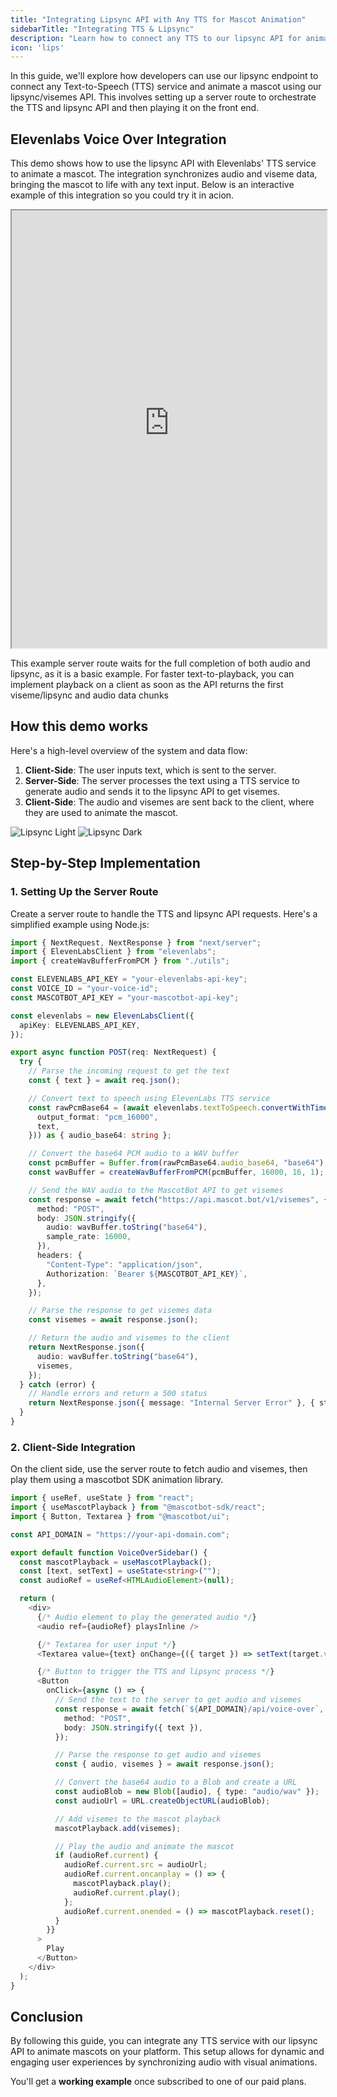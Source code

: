 ```yaml
---
title: "Integrating Lipsync API with Any TTS for Mascot Animation"
sidebarTitle: "Integrating TTS & Lipsync"
description: "Learn how to connect any TTS to our lipsync API for animating mascots."
icon: 'lips'
---
```


In this guide, we'll explore how developers can use our lipsync endpoint to connect any Text-to-Speech (TTS) service and animate a mascot using our lipsync/visemes API. This involves setting up a server route to orchestrate the TTS and lipsync API and then playing it on the front end.

## Elevenlabs Voice Over Integration

This demo shows how to use the lipsync API with Elevenlabs' TTS service to animate a mascot. The integration synchronizes audio and viseme data, bringing the mascot to life with any text input. Below is an interactive example of this integration so you could try it in acion.

<iframe
  src="https://mascotbot-examples.vercel.app/voice-over"
  width="100%"
  height="700"
  style={{ border: "none", borderRadius: "8px", overflow: "auto", touchAction: "pan-y" }}
  title="Mascotbot Voice Over Example"
  allow="autoplay; encrypted-media; microphone; clipboard-write"
></iframe>

<Note>This example server route waits for the full completion of both audio and lipsync, as it is a basic example. For faster text-to-playback, you can implement playback on a client as soon as the API returns the first viseme/lipsync and audio data chunks</Note>

## How this demo works

Here's a high-level overview of the system and data flow:

1. **Client-Side**: The user inputs text, which is sent to the server.
2. **Server-Side**: The server processes the text using a TTS service to generate audio and sends it to the lipsync API to get visemes.
3. **Client-Side**: The audio and visemes are sent back to the client, where they are used to animate the mascot.

<img
  className="block dark:hidden"
  src="/images/lipsync_light.svg"
  alt="Lipsync Light"
/>
<img
  className="hidden dark:block"
  src="/images/lipsync_dark.svg"
  alt="Lipsync Dark"
/>

## Step-by-Step Implementation

### 1. Setting Up the Server Route

Create a server route to handle the TTS and lipsync API requests. Here's a simplified example using Node.js:

```typescript
import { NextRequest, NextResponse } from "next/server";
import { ElevenLabsClient } from "elevenlabs";
import { createWavBufferFromPCM } from "./utils";

const ELEVENLABS_API_KEY = "your-elevenlabs-api-key";
const VOICE_ID = "your-voice-id";
const MASCOTBOT_API_KEY = "your-mascotbot-api-key";

const elevenlabs = new ElevenLabsClient({
  apiKey: ELEVENLABS_API_KEY,
});

export async function POST(req: NextRequest) {
  try {
    // Parse the incoming request to get the text
    const { text } = await req.json();

    // Convert text to speech using ElevenLabs TTS service
    const rawPcmBase64 = (await elevenlabs.textToSpeech.convertWithTimestamps(VOICE_ID, {
      output_format: "pcm_16000",
      text,
    })) as { audio_base64: string };

    // Convert the base64 PCM audio to a WAV buffer
    const pcmBuffer = Buffer.from(rawPcmBase64.audio_base64, "base64");
    const wavBuffer = createWavBufferFromPCM(pcmBuffer, 16000, 16, 1);

    // Send the WAV audio to the MascotBot API to get visemes
    const response = await fetch("https://api.mascot.bot/v1/visemes", {
      method: "POST",
      body: JSON.stringify({
        audio: wavBuffer.toString("base64"),
        sample_rate: 16000,
      }),
      headers: {
        "Content-Type": "application/json",
        Authorization: `Bearer ${MASCOTBOT_API_KEY}`,
      },
    });

    // Parse the response to get visemes data
    const visemes = await response.json();

    // Return the audio and visemes to the client
    return NextResponse.json({
      audio: wavBuffer.toString("base64"),
      visemes,
    });
  } catch (error) {
    // Handle errors and return a 500 status
    return NextResponse.json({ message: "Internal Server Error" }, { status: 500 });
  }
}
```

### 2. Client-Side Integration

On the client side, use the server route to fetch audio and visemes, then play them using a mascotbot SDK animation library.

```typescript
import { useRef, useState } from "react";
import { useMascotPlayback } from "@mascotbot-sdk/react";
import { Button, Textarea } from "@mascotbot/ui";

const API_DOMAIN = "https://your-api-domain.com";

export default function VoiceOverSidebar() {
  const mascotPlayback = useMascotPlayback();
  const [text, setText] = useState<string>("");
  const audioRef = useRef<HTMLAudioElement>(null);

  return (
    <div>
      {/* Audio element to play the generated audio */}
      <audio ref={audioRef} playsInline />

      {/* Textarea for user input */}
      <Textarea value={text} onChange={({ target }) => setText(target.value)} />

      {/* Button to trigger the TTS and lipsync process */}
      <Button
        onClick={async () => {
          // Send the text to the server to get audio and visemes
          const response = await fetch(`${API_DOMAIN}/api/voice-over`, {
            method: "POST",
            body: JSON.stringify({ text }),
          });

          // Parse the response to get audio and visemes
          const { audio, visemes } = await response.json();

          // Convert the base64 audio to a Blob and create a URL
          const audioBlob = new Blob([audio], { type: "audio/wav" });
          const audioUrl = URL.createObjectURL(audioBlob);

          // Add visemes to the mascot playback
          mascotPlayback.add(visemes);

          // Play the audio and animate the mascot
          if (audioRef.current) {
            audioRef.current.src = audioUrl;
            audioRef.current.oncanplay = () => {
              mascotPlayback.play();
              audioRef.current.play();
            };
            audioRef.current.onended = () => mascotPlayback.reset();
          }
        }}
      >
        Play
      </Button>
    </div>
  );
}
```

## Conclusion

By following this guide, you can integrate any TTS service with our lipsync API to animate mascots on your platform. This setup allows for dynamic and engaging user experiences by synchronizing audio with visual animations.


<Tip>

You'll get a **working example** once subscribed to one of our paid plans.

</Tip>